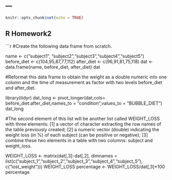 ---
---

```r
knitr::opts_chunk$set(echo = TRUE)
```

## R Homework2

```r
#Create the following data frame from scratch.


name   <- c("subject1", "subject2","subject3","subject4","subject5")
before_diet <- c(104,95,87,77,112)
after_diet <- c(96,91,81,75,118)
dat    <- data.frame(name, before_diet, after_diet)
dat


#Reformat this data frame to obtain the weight as a double numeric into one column and the time of measurement as factor with two levels before_diet and after_diet.


library(tidyr)
dat_long <- pivot_longer(dat,cols= before_diet:after_diet,names_to = "condition",values_to = "BUBBLE_DIET")
dat_long



#The second element of this list will be another list called WEIGHT_LOSS with three elements: [1] a vector of character extracting the row names of the table previously created; [2] a numeric vector (double) indicating the weight loss (in %) of each subject (can be positive or negative); [3] combine these two elements in a table with two columns: subject and weight_loss. 



WEIGHT_LOSS <- matrix(dat[,3]-dat[,2], dimnames = list(c("subject_1","subject_2","subject_3","subject_4","subject_5"),
                                                       c("lost_weight")))
WEIGHT_LOSS
percentage <- WEIGHT_LOSS/dat[,3]*100
percentage
